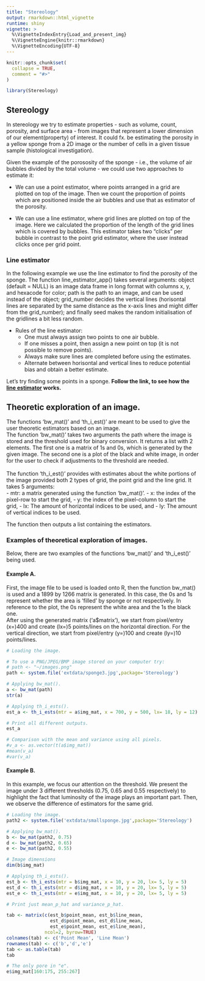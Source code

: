 ```yaml
---
title: "Stereology"
output: rmarkdown::html_vignette
runtime: shiny
vignette: >
  %\VignetteIndexEntry{Load_and_present_img}
  %\VignetteEngine{knitr::rmarkdown}
  %\VignetteEncoding{UTF-8}
---
```


```r
knitr::opts_chunk$set(
  collapse = TRUE,
  comment = "#>"
)
```

```r
library(Stereology)
```


## Stereology

In stereology we try to estimate properties - such as volume, count, porosity, and surface area - from images that represent a lower dimension of our element(property) of interest. It could fx. be estimating the porosity in a yellow sponge from a 2D image or the number of cells in a given tissue sample (histological investigation).

Given the example of the porososity of the sponge - i.e., the volume of air bubbles divided by the total volume -  we could use two approaches to estimate it:

* We can use a point estimator, where points arranged in a grid are plotted on top of the image. Then we count the proportion of points which are positioned inside the air bubbles and use that as estimator of the porosity. 

* We can use a line estimator, where grid lines are plotted on top of the image. Here we calculated the proportion of the length of the grid lines which is covered by bubbles. This estimator takes two "clicks" per bubble in contrast to the point grid estimator, where the user instead clicks once per grid point.


### Line estimator

In the following example we use the line estimator to find the porosity of the sponge. The function line_estimator_app() takes several arguments: object (default = NULL) is an image data frame in long format with columns x, y, and hexacode for color; path is the path to an image, and can be used instead of the object; grid_number decides the vertical lines (horisontal lines are separated by the same distance as the x-axis lines and might differ from the grid_number); and finally seed makes the random initialisation of the gridlines a bit less random.

* Rules of the line estimator:
  + One must always assign two points to one air bubble.
  + If one misses a point, then assign a new point on top (it is not possible to remove points).
  + Always make sure lines are completed before using the estimates.
  + Alternate between horisontal and vertical lines to reduce potential bias and obtain a better estimate.

Let's try finding some points in a sponge. **Follow the link, to see how the [line estimator](https://johanlassen.shinyapps.io/lineestimator/) works.**



## Theoretic exploration of an image.

The functions 'bw_mat()' and 'th_i_est()' are meant to be used to give the user theoretic estimators based on an image.  <br/>
The function 'bw_mat()' takes two arguments the path where the image is stored and the threshold used for binary conversion. It returns a list with 2 elements. The first one is a matrix of 1s and 0s, which is generated by the given image. The second one is a plot of the black and white image, in order for the user to check if adjustments to the threshold are needed.   <br/>
  <br/>
The function 'th_i_est()' provides with estimates about the white portions of the image provided both 2 types of grid, the point grid and the line grid. It takes 5 arguments:  <br/>
- mtr: a matrix generated using the function 'bw_mat()'.
- x: the index of the pixel-row to start the grid,
- y: the index of the pixel-column to start the grid,
- lx: The amount of horizontal indices to be used, and
- ly: The amount of vertical indices to be used. <br/>

The function then outputs a list containing the estimators. <br/>


### Examples of theoretical exploration of images.

Below, there are two examples of the functions 'bw_mat()' and 'th_i_est()' being used. <br/>

#### Example A.

First, the image file to be used is loaded onto R, then the function bw_mat() is used and a 1899 by 1266 matrix is generated. In this case, the  0s and 1s represent whether the area is 'filled' by sponge or not respectively. In reference to the plot, the 0s represent the white area and the 1s the black one.<br/>
After using the generated matrix ('a$matrix'), we start from pixel/entry (x=)400 and create (lx=)5 points/lines on the horizontal direction. For the vertical direction, we start from pixel/entry (y=)100 and create (ly=)10 points/lines.

```r
# Loading the image.

# To use a PNG/JPEG/BMP image stored on your computer try:
# path <- "~/images.png"
path <- system.file('extdata/sponge3.jpg',package='Stereology')

# Applying bw_mat().
a <- bw_mat(path)
str(a)

# Applying th_i_ests().
est_a <- th_i_ests(mtr = a$img_mat, x = 700, y = 500, lx= 18, ly = 12)

# Print all different outputs.
est_a

# Comparison with the mean and variance using all pixels.
#v_a <- as.vector(t(a$img_mat))
#mean(v_a)
#var(v_a)

```

#### Example B.

In this example, we focus our attention on the threshold.
We present the image under 3 different thresholds (0.75, 0.65 and 0.55 respectively) to highlight the fact that luminosity of the image plays an important part.
Then, we observe the difference of estimators for the same grid.

```r
# Loading the image.
path2 <- system.file('extdata/smallsponge.jpg',package='Stereology')

# Applying bw_mat().
b <- bw_mat(path2, 0.75)
d <- bw_mat(path2, 0.65)
e <- bw_mat(path2, 0.55)

# Image dimensions
dim(b$img_mat)

# Applying th_i_ests().
est_b <- th_i_ests(mtr = b$img_mat, x = 10, y = 20, lx= 5, ly = 5)
est_d <- th_i_ests(mtr = d$img_mat, x = 10, y = 20, lx= 5, ly = 5)
est_e <- th_i_ests(mtr = e$img_mat, x = 10, y = 20, lx= 5, ly = 5)

# Print just mean_p_hat and variance_p_hat.

tab <- matrix(c(est_b$point_mean, est_b$line_mean,
                est_d$point_mean, est_d$line_mean,
                est_e$point_mean, est_e$line_mean), 
              ncol=2, byrow=TRUE)
colnames(tab) <- c('Point Mean', 'Line Mean')
rownames(tab) <- c('b','d','e')
tab <- as.table(tab)
tab

# The only pore in "e".
e$img_mat[160:175, 255:267]
```






